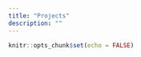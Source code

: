```yaml
---
title: "Projects"
description: ""
---
```


```r
knitr::opts_chunk$set(echo = FALSE)
```

\begin{comment}

# Project 1: Data Visualization

![](https://upload.wikimedia.org/wikipedia/commons/2/29/Minard.png)


* Instructions [[.html](files/projects/01_data-visualization/01_dataviz.html)] [[.Rmd](https://raw.githubusercontent.com/svteichman/STAT302-SPR2022/main/files/projects/01_data-visualization/01_dataviz.Rmd)]
* Data [[.csv](https://raw.githubusercontent.com/svteichman/STAT302-SPR2022/main/files/projects/01_data-visualization/Building_Permits_Clean.csv)]


# Project 2: Data Analysis Using PCA

![](https://eige.europa.eu/sites/default/files/styles/eige_original_optimised/public/images/environment_climate_change_0.jpg?itok=OgfBMStR)


* Instructions [[.html](files/projects/02_dimension_reduction/02-dimension_reduction.html)] [[.Rmd](https://raw.githubusercontent.com/svteichman/STAT302-SPR2022/main/files/projects/02_dimension_reduction/02-dimension_reduction.Rmd)]
* Dataset 1 [[.csv](https://raw.githubusercontent.com/svteichman/STAT302-SPR2022/main/files/projects/02_dimension_reduction/pca_data.csv)]
* Dataset 2 [[.csv](https://raw.githubusercontent.com/svteichman/STAT302-SPR2022/main/files/projects/02_dimension_reduction/additional_data.csv)]


# Project 3: Making your own R package

![](https://upload.wikimedia.org/wikipedia/commons/thumb/f/fa/Cat_using_computer.jpg/640px-Cat_using_computer.jpg)


* Instructions [[.html](files/projects/03_vignettes/03_vignettes.html)] [[.Rmd](https://raw.githubusercontent.com/svteichman/STAT302-SPR2022/main/files/projects/03_vignettes/03_vignettes.Rmd)]

\end{comment}